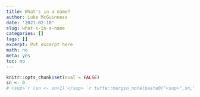 ```yaml
---
title: What's in a name?
author: Luke McGuinness
date: '2021-02-10'
slug: what-s-in-a-name
categories: []
tags: []
excerpt: Put excerpt here
math: no
meta: yes
toc: no
---
```


```r
knitr::opts_chunk$set(eval = FALSE)
sn <- 0
# <sup>`r (sn <- sn+1)`</sup> `r tufte::margin_note(paste0("<sup>",sn,"</sup>"))`
```


